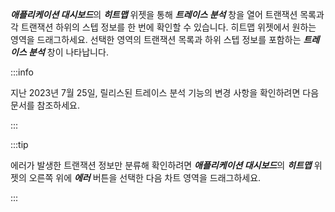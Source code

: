***애플리케이션 대시보드***의 ***히트맵*** 위젯을 통해 ***트레이스 분석*** 창을 열어 트랜잭션 목록과 각 트랜잭션 하위의 스텝 정보를 한 번에 확인할 수 있습니다. 히트맵 위젯에서 원하는 영역을 드래그하세요. 선택한 영역의 트랜잭션 목록과 하위 스텝 정보를 포함하는 ***트레이스 분석*** 창이 나타납니다.

:::info

지난 2023년 7월 25일, 릴리스된 <UI>트레이스 분석</UI> 기능의 변경 사항을 확인하려면 <Link to='../reference/changes-analysis-trace' target='_blank'>다음 문서</Link>를 참조하세요.

:::

:::tip

에러가 발생한 트랜잭션 정보만 분류해 확인하려면 ***애플리케이션 대시보드***의 ***히트맵*** 위젯의 오른쪽 위에 ***에러*** 버튼을 선택한 다음 차트 영역을 드래그하세요.

<ImgLang img="apm-hitmap-error.png" desc="히트맵 위젯" />

:::